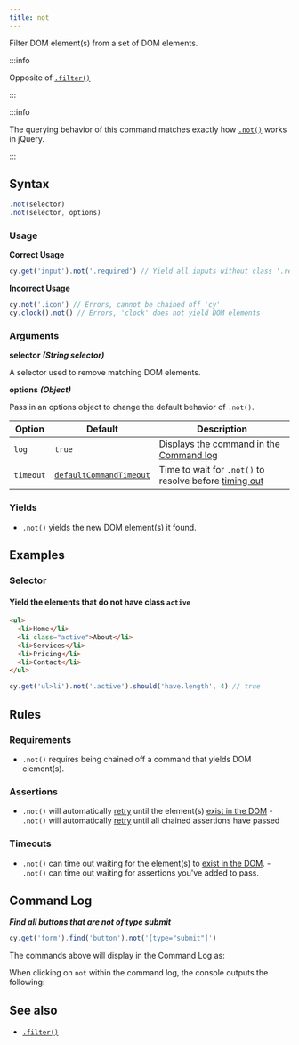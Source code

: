 ```yaml
---
title: not
---
```


Filter DOM element(s) from a set of DOM elements.

:::info

Opposite of [`.filter()`](/api/commands/filter)

:::

:::info

The querying behavior of this command matches exactly how
[`.not()`](http://api.jquery.com/not) works in jQuery.

:::

## Syntax

```javascript
.not(selector)
.not(selector, options)
```

### Usage

**<Icon name="check-circle" color="green" /> Correct Usage**

```javascript
cy.get('input').not('.required') // Yield all inputs without class '.required'
```

**<Icon name="exclamation-triangle" color="red" /> Incorrect Usage**

```javascript
cy.not('.icon') // Errors, cannot be chained off 'cy'
cy.clock().not() // Errors, 'clock' does not yield DOM elements
```

### Arguments

**<Icon name="angle-right" /> selector** **_(String selector)_**

A selector used to remove matching DOM elements.

**<Icon name="angle-right" /> options** **_(Object)_**

Pass in an options object to change the default behavior of `.not()`.

| Option    | Default                                                              | Description                                                                              |
| --------- | -------------------------------------------------------------------- | ---------------------------------------------------------------------------------------- |
| `log`     | `true`                                                               | Displays the command in the [Command log](/guides/core-concepts/cypress-app#Command-Log) |
| `timeout` | [`defaultCommandTimeout`](/guides/references/configuration#Timeouts) | Time to wait for `.not()` to resolve before [timing out](#Timeouts)                      |

### Yields [<Icon name="question-circle"/>](/guides/core-concepts/introduction-to-cypress#Subject-Management)

- `.not()` yields the new DOM element(s) it found.

## Examples

### Selector

#### Yield the elements that do not have class `active`

```html
<ul>
  <li>Home</li>
  <li class="active">About</li>
  <li>Services</li>
  <li>Pricing</li>
  <li>Contact</li>
</ul>
```

```javascript
cy.get('ul>li').not('.active').should('have.length', 4) // true
```

## Rules

### Requirements [<Icon name="question-circle"/>](/guides/core-concepts/introduction-to-cypress#Chains-of-Commands)

- `.not()` requires being chained off a command that yields DOM element(s).

### Assertions [<Icon name="question-circle"/>](/guides/core-concepts/introduction-to-cypress#Assertions)

- `.not()` will automatically [retry](/guides/core-concepts/retry-ability) until
  the element(s)
  [exist in the DOM](/guides/core-concepts/introduction-to-cypress#Default-Assertions) -
  `.not()` will automatically [retry](/guides/core-concepts/retry-ability) until
  all chained assertions have passed

### Timeouts [<Icon name="question-circle"/>](/guides/core-concepts/introduction-to-cypress#Timeouts)

- `.not()` can time out waiting for the element(s) to
  [exist in the DOM](/guides/core-concepts/introduction-to-cypress#Default-Assertions). -
  `.not()` can time out waiting for assertions you've added to pass.

## Command Log

**_Find all buttons that are not of type submit_**

```javascript
cy.get('form').find('button').not('[type="submit"]')
```

The commands above will display in the Command Log as:

<DocsImage
  src="/img/api/not/filter-elements-with-not-and-optional-selector.png"
  alt="Command Log not"
/>

When clicking on `not` within the command log, the console outputs the
following:

<DocsImage
  src="/img/api/not/log-elements-found-when-using-cy-not.png"
  alt="Console Log not"
/>

## See also

- [`.filter()`](/api/commands/filter)
